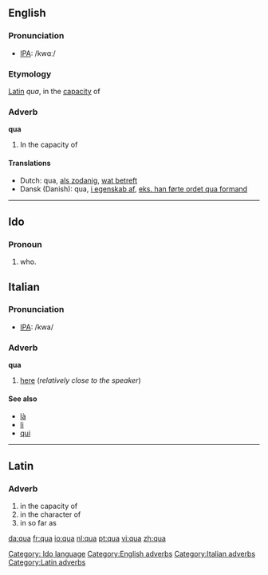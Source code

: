 ==English==
===Pronunciation===
*[[w:IPA|IPA]]: /kwɑː/

===Etymology===
[[Latin]] ''qua'', in the [[capacity]] of

===Adverb===
'''qua'''

#In the capacity of

====Translations====
*Dutch: qua, [[als zodanig]], [[wat betreft]]
*Dansk (Danish): qua, [[i egenskab af]], [[eks. han førte ordet qua formand]]
----

==Ido==
===Pronoun===
# who.
[[Category: Ido language]]

==Italian==
===Pronunciation===
*[[w:IPA|IPA]]: /kwa/

===Adverb===
'''qua'''

#[[here]] (''relatively close to the speaker'') <!--can't remember whether this is true, or whether this applies to "qui" instead-->

====See also====
*[[là#Italian|là]]
*[[li#Italian|li]]
*[[qui#Italian|qui]]

----
==Latin==
===Adverb===
#in the capacity of
#in the character of
#in so far as

[[Category:English adverbs]]
[[Category:Italian adverbs]]
[[Category:Latin adverbs]]

[[da:qua]]
[[fr:qua]]
[[io:qua]]
[[nl:qua]]
[[pt:qua]]
[[vi:qua]]
[[zh:qua]]